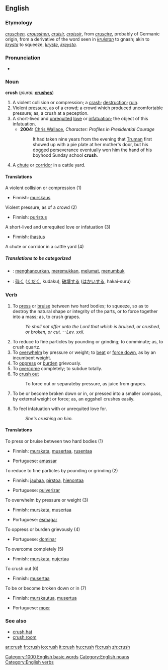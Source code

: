 ==English==

===Etymology===
{{OE.}} ''[[cruschen]], [[crousshen]]'', {{OF.}} ''[[cruisir]], [[croissir]]'', from {{LL.}} ''[[cruscire]]'', probably of Germanic origin, from a derivative of the word seen in {{Goth.}} ''[[kruistan]]'' to gnash; akin to {{Sw.}} ''[[krysta]]'' to squeeze, {{Dan.}} ''[[kryste]]'', {{Icel.}} ''[[kreysta]]''.

===Pronunciation===
*{{audio|en-us-crush.ogg|Audio (US)}}

===Noun===
'''crush'''  (''plural:'' '''[[crushes]]''')

# A violent collision or compression; a [[crash]]; [[destruction]]; [[ruin]].
# Violent [[pressure]], as of a crowd; a crowd which produced uncomfortable pressure; as, a crush at a peception.
# A short-lived and [[unrequited]] [[love]] or [[infatuation]]; the object of this infatuation.
#*'''2004:''' [[w: Chris Wallace (journalist)|Chris Wallace]], ''Character:  Profiles in Presidential Courage''
#*:It had taken nine years from the evening that [[w:Harry Truman|Truman]] first showed up with a pie plate at her mother's door, but his dogged perseverance eventually won him the hand of his boyhood Sunday school '''crush'''.
# A [[chute]] or [[corridor]] in a cattle yard.

====Translations====
;A violent collision or compression (1)
{{top}}
*Finnish: [[murskaus]]
{{mid}}
{{bottom}}

;Violent pressure, as of a crowd (2)
{{top}}
*Finnish: [[puristus]]
{{mid}}
{{bottom}}

;A short-lived and unrequited love or infatuation (3)
{{top}}
*Finnish: [[ihastus]]
{{mid}}
{{bottom}}

;A chute or corridor in a cattle yard (4)
{{top}}
{{mid}}
{{bottom}}

=====Translations to be categorized=====
{{checktrans}}
{{top}}
*{{ttbc|Indonesian}}: [[hancur|menghancurkan]], [[remuk|meremukkan]], [[lumat|melumat]], [[tumbuk|menumbuk]]
{{mid}}
*{{ttbc|Japanese}}: [[砕く]] ([[くだく]], kudaku), [[破壊]]する ([[はかい]]する, hakai-suru)
{{bottom}}

===Verb===
{{en-infl-reg-sibilant|crush||}}

# To [[press]] or [[bruise]] between two hard bodies; to squeeze, so as to destroy the natural shape or integrity of the parts, or to force together into a mass; as, to crush grapes.
#:''Ye shall not offer unto the Lord that which is bruised, or crushed, or broken, or cut. --Lev. xxii.''
# To reduce to fine particles by pounding or grinding; to comminute; as, to crush quartz.
# To [[overwhelm]] by pressure or weight; to [[beat]] or [[force down]], as by an incumbent weight.
# To [[oppress]] or [[burden]] grievously.
# To [[overcome]] completely; to subdue totally.
# To [[crush out]]
#:To force out or separateby pressure, as juice from grapes.
# {{intransitive}} To be or become broken down or in, or pressed into a smaller compass, by external weight or force; as, an eggshell crushes easily.
# To feel infatuation with or unrequited love for.
#: ''She's crushing on him.''

====Translations====
;To press or bruise between two hard bodies (1)
{{top}}
*Finnish: [[murskata]], [[musertaa]], [[rusentaa]]
{{mid}}
*Portuguese: [[amassar]]
{{bottom}}

;To reduce to fine particles by pounding or grinding (2)
{{top}}
*Finnish: [[jauhaa]], [[pirstoa]], [[hienontaa]]
{{mid}}
*Portuguese: [[pulverizar]]
{{bottom}}

;To overwhelm by pressure or weight (3)
{{top}}
*Finnish: [[murskata]], [[musertaa]]
{{mid}}
*Portuguese: [[esmagar]]
{{bottom}}

;To oppress or burden grievously (4)
{{top}}
*Portuguese: [[dominar]]
{{mid}}
{{bottom}}

;To overcome completely (5)
{{top}}
*Finnish: [[murskata]], [[nujertaa]]
{{mid}}
{{bottom}}

;To crush out (6)
{{top}}
*Finnish: [[musertaa]]
{{mid}}
{{bottom}}

;To be or become broken down or in (7)
{{top}}
*Finnish: [[murskautua]], [[musertua]]
{{mid}}
*Portuguese: [[moer]]
{{bottom}}

===See also===
*[[crush hat]]
*[[crush room]]

{{webster}}
[[Category:1000 English basic words]]
[[Category:English nouns]]
[[Category:English verbs]]

[[ar:crush]]
[[fr:crush]]
[[io:crush]]
[[it:crush]]
[[hu:crush]]
[[fi:crush]]
[[zh:crush]]